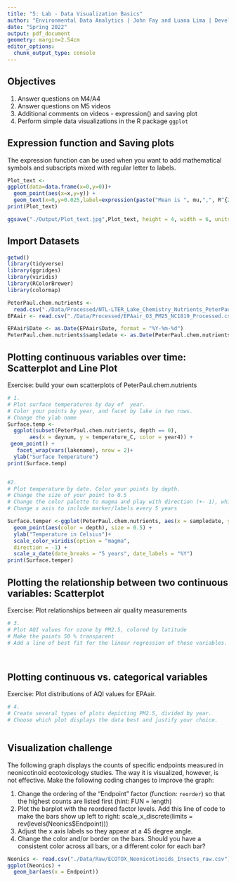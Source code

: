 ```yaml
---
title: "5: Lab - Data Visualization Basics"
author: "Environmental Data Analytics | John Fay and Luana Lima | Developed by Kateri Salk"
date: "Spring 2022"
output: pdf_document
geometry: margin=2.54cm
editor_options: 
  chunk_output_type: console
---
```


## Objectives
1. Answer questions on M4/A4
2. Answer questions on M5 videos
3. Additional comments on videos - expression() and saving plot
4. Perform simple data visualizations in the R package `ggplot`

## Expression function and Saving plots

The expression function can be used when you want to add mathematical symbols and subscripts mixed with regular letter to labels. 

```r
Plot_text <-
ggplot(data=data.frame(x=0,y=0))+
  geom_point(aes(x=x,y=y)) +
  geom_text(x=0,y=0.025,label=expression(paste("Mean is ", mu,",", R^{2},'=0.6')))
print(Plot_text)

ggsave("./Output/Plot_text.jpg",Plot_text, height = 4, width = 6, units = "in", dpi = 300)

```

## Import Datasets

```r
getwd()
library(tidyverse)
library(ggridges)
library(viridis)
library(RColorBrewer)
library(colormap)

PeterPaul.chem.nutrients <- 
  read.csv("./Data/Processed/NTL-LTER_Lake_Chemistry_Nutrients_PeterPaul_Processed.csv", stringsAsFactors = TRUE)
EPAair <- read.csv("./Data/Processed/EPAair_O3_PM25_NC1819_Processed.csv", stringsAsFactors = TRUE)

EPAair$Date <- as.Date(EPAair$Date, format = "%Y-%m-%d")
PeterPaul.chem.nutrients$sampledate <- as.Date(PeterPaul.chem.nutrients$sampledate, format = "%Y-%m-%d")

```


## Plotting continuous variables over time: Scatterplot and Line Plot

Exercise: build your own scatterplots of PeterPaul.chem.nutrients

```r

# 1. 
# Plot surface temperatures by day of  year. 
# Color your points by year, and facet by lake in two rows.
# Change the ylab name
Surface.temp <-
  ggplot(subset(PeterPaul.chem.nutrients, depth == 0),
       aes(x = daynum, y = temperature_C, color = year4)) +
 geom_point() +
   facet_wrap(vars(lakename), nrow = 2)+
  ylab("Surface Temperature")
print(Surface.temp)


#2. 
# Plot temperature by date. Color your points by depth.
# Change the size of your point to 0.5
# Change the color palette to magma and play with direction (+- 1), which one makes more sense?
# Change x axis to include marker/labels every 5 years

Surface.temper <-ggplot(PeterPaul.chem.nutrients, aes(x = sampledate, y = temperature_C)) +
  geom_point(aes(color = depth), size = 0.5) +
  ylab("Temperature in Celsius")+
  scale_color_viridis(option = "magma",
  direction = -1) +
  scale_x_date(date_breaks = "5 years", date_labels = "%Y")
print(Surface.temper)


```
## Plotting the relationship between two continuous variables: Scatterplot

Exercise: Plot relationships between air quality measurements

```r

# 3. 
# Plot AQI values for ozone by PM2.5, colored by latitude 
# Make the points 50 % transparent
# Add a line of best fit for the linear regression of these variables.




```

## Plotting continuous vs. categorical variables

Exercise: Plot distributions of AQI values for EPAair.

```r

# 4. 
# Create several types of plots depicting PM2.5, divided by year. 
# Choose which plot displays the data best and justify your choice. 



```


## Visualization challenge

The following graph displays the counts of specific endpoints measured in neonicotinoid ecotoxicology studies. The way it is visualized, however, is not effective. Make the following coding changes to improve the graph: 

1. Change the ordering of the "Endpoint" factor (function: `reorder`) so that the highest counts are listed first (hint: FUN = length)
2. Plot the barplot with the reordered factor levels. Add this line of code to make the bars show up left to right:   scale_x_discrete(limits = rev(levels(Neonics$Endpoint)))
3. Adjust the x axis labels so they appear at a 45 degree angle. 
4. Change the color and/or border on the bars. Should you have a consistent color across all bars, or a different color for each bar?
```r

Neonics <- read.csv("./Data/Raw/ECOTOX_Neonicotinoids_Insects_raw.csv")
ggplot(Neonics) +
  geom_bar(aes(x = Endpoint))



```

